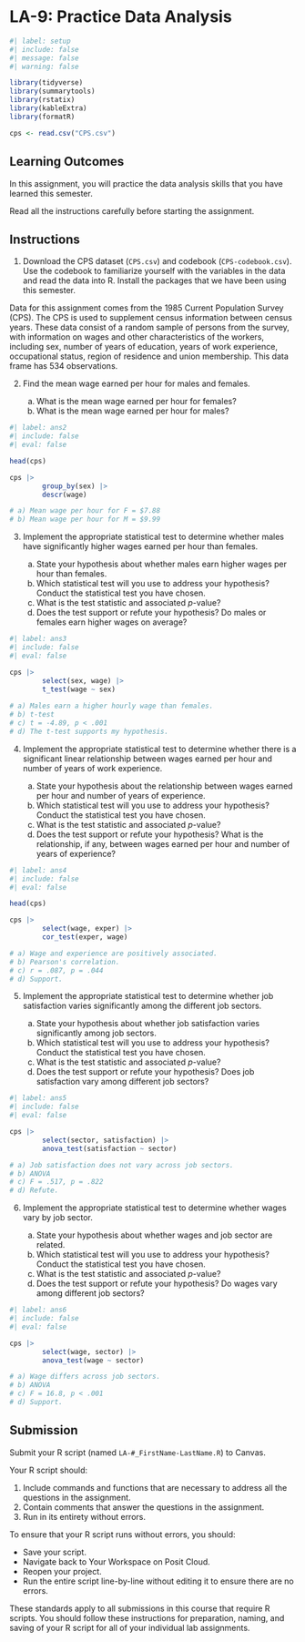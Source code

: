 # LA-9: Practice Data Analysis

```r
#| label: setup
#| include: false
#| message: false
#| warning: false

library(tidyverse)
library(summarytools)
library(rstatix)
library(kableExtra)
library(formatR)

cps <- read.csv("CPS.csv")

```

## Learning Outcomes

In this assignment, you will practice the data analysis skills that you have learned this semester.

::: callout-tip
Read all the instructions carefully before starting the assignment.
:::

## Instructions

1)  Download the CPS dataset (`CPS.csv`) and codebook (`CPS-codebook.csv`). Use the codebook to familiarize yourself with the variables in the data and read the data into R. Install the packages that we have been using this semester.

Data for this assignment comes from the 1985 Current Population Survey (CPS). The CPS is used to supplement census information between census years. These data consist of a random sample of persons from the survey, with information on wages and other characteristics of the workers, including sex, number of years of education, years of work experience, occupational status, region of residence and union membership. This data frame has 534 observations.

2) Find the mean wage earned per hour for males and females.

   a)  What is the mean wage earned per hour for females?
   b)  What is the mean wage earned per hour for males?
   
```r
#| label: ans2
#| include: false
#| eval: false

head(cps)

cps |> 
        group_by(sex) |> 
        descr(wage)

# a) Mean wage per hour for F = $7.88 
# b) Mean wage per hour for M = $9.99

```

3) Implement the appropriate statistical test to determine whether males have significantly higher wages earned per hour than females.

   a)  State your hypothesis about whether males earn higher wages per hour than females.
   b)  Which statistical test will you use to address your hypothesis? Conduct the statistical test you have chosen.
   c)  What is the test statistic and associated *p*-value?
   d)  Does the test support or refute your hypothesis? Do males or females earn higher wages on average?
   
```r
#| label: ans3
#| include: false
#| eval: false

cps |> 
        select(sex, wage) |> 
        t_test(wage ~ sex)
        
# a) Males earn a higher hourly wage than females.
# b) t-test
# c) t = -4.89, p < .001
# d) The t-test supports my hypothesis.

```
   
4) Implement the appropriate statistical test to determine whether there is a significant linear relationship between wages earned per hour and number of years of work experience.

   a)  State your hypothesis about the relationship between wages earned per hour and number of years of experience.
   b)  Which statistical test will you use to address your hypothesis? Conduct the statistical test you have chosen.
   c)  What is the test statistic and associated *p*-value?
   d)  Does the test support or refute your hypothesis? What is the relationship, if any, between wages earned per hour and number of years of experience?

```r
#| label: ans4
#| include: false
#| eval: false

head(cps)

cps |> 
        select(wage, exper) |> 
        cor_test(exper, wage)

# a) Wage and experience are positively associated.
# b) Pearson's correlation.
# c) r = .087, p = .044
# d) Support.

```

5) Implement the appropriate statistical test to determine whether job satisfaction varies significantly among the different job sectors.

   a)  State your hypothesis about whether job satisfaction varies significantly among job sectors.
   b)  Which statistical test will you use to address your hypothesis? Conduct the statistical test you have chosen.
   c)  What is the test statistic and associated *p*-value?
   d)  Does the test support or refute your hypothesis? Does job satisfaction vary among different job sectors?
   
```r
#| label: ans5
#| include: false
#| eval: false

cps |> 
        select(sector, satisfaction) |> 
        anova_test(satisfaction ~ sector)

# a) Job satisfaction does not vary across job sectors.
# b) ANOVA
# c) F = .517, p = .822
# d) Refute.

```

6) Implement the appropriate statistical test to determine whether wages vary by job sector.

   a)  State your hypothesis about whether wages and job sector  are related.
   b)  Which statistical test will you use to address your hypothesis? Conduct the statistical test you have chosen.
   c)  What is the test statistic and associated *p*-value?
   d)  Does the test support or refute your hypothesis? Do wages vary among different job sectors?

```r
#| label: ans6
#| include: false
#| eval: false

cps |> 
        select(wage, sector) |> 
        anova_test(wage ~ sector)

# a) Wage differs across job sectors.
# b) ANOVA
# c) F = 16.8, p < .001
# d) Support.

```

## Submission

Submit your R script (named `LA-#_FirstName-LastName.R`) to Canvas.

Your R script should:

1)  Include commands and functions that are necessary to address all the questions in the assignment.
2)  Contain comments that answer the questions in the assignment.
3)  Run in its entirety without errors.

To ensure that your R script runs without errors, you should:

-   Save your script.
-   Navigate back to Your Workspace on Posit Cloud.
-   Reopen your project.
-   Run the entire script line-by-line without editing it to ensure there are no errors.

::: callout-important
These standards apply to all submissions in this course that require R scripts. You should follow these instructions for preparation, naming, and saving of your R script for all of your individual lab assignments.
:::
